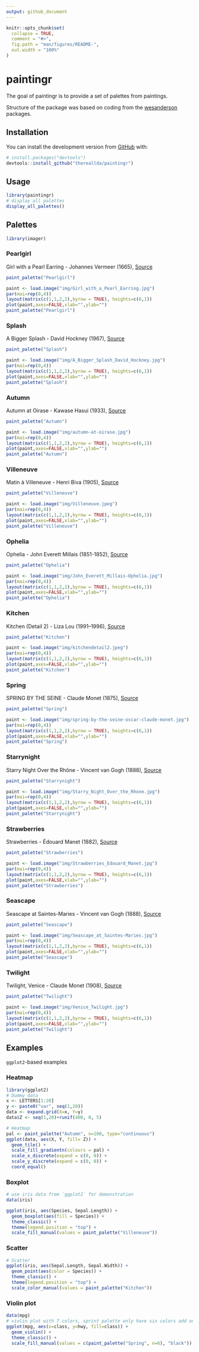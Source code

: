 ```yaml
---
output: github_document
---
```


<!-- README.md is generated from README.Rmd. Please edit that file -->

```r
knitr::opts_chunk$set(
  collapse = TRUE,
  comment = "#>",
  fig.path = "man/figures/README-",
  out.width = "100%"
)
```

# paintingr

<!-- badges: start -->

<!-- badges: end -->

The goal of paintingr is to provide a set of palettes from paintings.

Structure of the package was based on coding from the [wesanderson](https://github.com/karthik/wesanderson) packages.

## Installation

You can install the development version from [GitHub](https://github.com/) with:

``` r
# install.packages("devtools")
devtools::install_github("thereallda/paintingr")
```

## Usage

```r
library(paintingr)
# display all palettes
display_all_palettes()
```

## Palettes

```r
library(imager)
```

### Pearlgirl

Girl with a Pearl Earring - Johannes Vermeer (1665), [Source](https://www.mauritshuis.nl/en/our-collection/artworks/670-girl-with-a-pearl-earring/)

```r
paint_palette("Pearlgirl")
```

```r
paint <- load.image("img/Girl_with_a_Pearl_Earring.jpg")
par(mai=rep(0,4))
layout(matrix(c(1,1,2,2),byrow = TRUE), heights=c(6,1))
plot(paint,axes=FALSE,xlab="",ylab="")
paint_palette("Pearlgirl")
```

### Splash

A Bigger Splash - David Hockney (1967), [Source](https://www.tate.org.uk/art/artworks/hockney-a-bigger-splash-t03254)

```r
paint_palette("Splash")
```

```r
paint <- load.image("img/A_Bigger_Splash_David_Hockney.jpg")
par(mai=rep(0,4))
layout(matrix(c(1,1,2,2),byrow = TRUE), heights=c(6,1))
plot(paint,axes=FALSE,xlab="",ylab="")
paint_palette("Splash")
```

### Autumn

Autumn at Oirase - Kawase Hasui (1933), [Source](https://www.pepperholm.com/products/autumn-at-oirase)

```r
paint_palette("Autumn")
```

```r
paint <- load.image("img/autumn-at-oirase.jpg")
par(mai=rep(0,4))
layout(matrix(c(1,1,2,2),byrow = TRUE), heights=c(6,1))
plot(paint,axes=FALSE,xlab="",ylab="")
paint_palette("Autumn")
```

### Villeneuve

Matin à Villeneuve - Henri Biva (1905), [Source](https://en.wikipedia.org/wiki/Matin_%C3%A0_Villeneuve)

```r
paint_palette("Villeneuve")
```

```r
paint <- load.image("img/Villeneuve.jpeg")
par(mai=rep(0,4))
layout(matrix(c(1,1,2,2),byrow = TRUE), heights=c(6,1))
plot(paint,axes=FALSE,xlab="",ylab="")
paint_palette("Villeneuve")
```

### Ophelia

Ophelia - John Everett Millais (1851-1852), [Source](https://www.tate.org.uk/art/artworks/millais-ophelia-n01506)

```r
paint_palette("Ophelia")
```

```r
paint <- load.image("img/John_Everett_Millais-Ophelia.jpg")
par(mai=rep(0,4))
layout(matrix(c(1,1,2,2),byrow = TRUE), heights=c(6,1))
plot(paint,axes=FALSE,xlab="",ylab="")
paint_palette("Ophelia")
```

### Kitchen

Kitchen (Detail 2) - Liza Lou (1991–1996), [Source](https://whitney.org/collection/works/34855)

```r
paint_palette("Kitchen")
```

```r
paint <- load.image("img/kitchendetail2.jpeg")
par(mai=rep(0,4))
layout(matrix(c(1,1,2,2),byrow = TRUE), heights=c(6,1))
plot(paint,axes=FALSE,xlab="",ylab="")
paint_palette("Kitchen")
```

### Spring

SPRING BY THE SEINE - Claude Monet (1875), [Source](https://www.mcgawgraphics.com/products/claude-monet-spring-by-the-seine-1875)

```r
paint_palette("Spring")
```

```r
paint <- load.image("img/spring-by-the-seine-oscar-claude-monet.jpg")
par(mai=rep(0,4))
layout(matrix(c(1,1,2,2),byrow = TRUE), heights=c(6,1))
plot(paint,axes=FALSE,xlab="",ylab="")
paint_palette("Spring")
```

### Starrynight

Starry Night Over the Rhône - Vincent van Gogh (1888), [Source](https://en.wikipedia.org/wiki/Starry_Night_Over_the_Rh%C3%B4ne)

```r
paint_palette("Starrynight")
```

```r
paint <- load.image("img/Starry_Night_Over_the_Rhone.jpg")
par(mai=rep(0,4))
layout(matrix(c(1,1,2,2),byrow = TRUE), heights=c(6,1))
plot(paint,axes=FALSE,xlab="",ylab="")
paint_palette("Starrynight")
```

### Strawberries

Strawberries - Édouard Manet (1882), [Source](https://www.metmuseum.org/art/collection/search/436963)

```r
paint_palette("Strawberries")
```

```r
paint <- load.image("img/Strawberries_Edouard_Manet.jpg")
par(mai=rep(0,4))
layout(matrix(c(1,1,2,2),byrow = TRUE), heights=c(6,1))
plot(paint,axes=FALSE,xlab="",ylab="")
paint_palette("Strawberries")
```

### Seascape

Seascape at Saintes-Maries - Vincent van Gogh (1888), [Source](https://en.wikipedia.org/wiki/Saintes-Maries_(Van_Gogh_series))

```r
paint_palette("Seascape")
```

```r
paint <- load.image("img/Seascape_at_Saintes-Maries.jpg")
par(mai=rep(0,4))
layout(matrix(c(1,1,2,2),byrow = TRUE), heights=c(6,1))
plot(paint,axes=FALSE,xlab="",ylab="")
paint_palette("Seascape")
```

### Twilight

Twilight, Venice - Claude Monet (1908), [Source](https://commons.wikimedia.org/wiki/File:Claude_Monet_-_Twilight,_Venice.jpg)

```r
paint_palette("Twilight")
```

```r
paint <- load.image("img/Venice_Twilight.jpg")
par(mai=rep(0,4))
layout(matrix(c(1,1,2,2),byrow = TRUE), heights=c(6,1))
plot(paint,axes=FALSE,xlab="",ylab="")
paint_palette("Twilight")
```

## Examples

`ggplot2`-based examples

### Heatmap

```r
library(ggplot2)
# Dummy data
x <- LETTERS[1:20]
y <- paste0("var", seq(1,20))
data <- expand.grid(X=x, Y=y)
data$Z <- seq(1,20)+runif(400, 0, 5)

# Heatmap 
pal <- paint_palette("Autumn", n=100, type="continuous")
ggplot(data, aes(X, Y, fill= Z)) + 
  geom_tile() + 
  scale_fill_gradientn(colours = pal) + 
  scale_x_discrete(expand = c(0, 0)) +
  scale_y_discrete(expand = c(0, 0)) + 
  coord_equal() 
```

### Boxplot

```r
# use iris data from `ggplot2` for demonstration
data(iris)

ggplot(iris, aes(Species, Sepal.Length)) +
  geom_boxplot(aes(fill = Species)) +
  theme_classic() +
  theme(legend.position = "top") +
  scale_fill_manual(values = paint_palette("Villeneuve"))
```

### Scatter

```r
# Scatter
ggplot(iris, aes(Sepal.Length, Sepal.Width)) +
  geom_point(aes(color = Species)) +
  theme_classic() +
  theme(legend.position = "top") +
  scale_color_manual(values = paint_palette("Kitchen"))
```

### Violin plot

```r
data(mpg)
# violin plot with 7 colors, sprint palette only have six colors add one more
ggplot(mpg, aes(x=class, y=hwy, fill=class)) + 
  geom_violin() +
  theme_classic() +
  scale_fill_manual(values = c(paint_palette("Spring", n=6), "black"))
```
